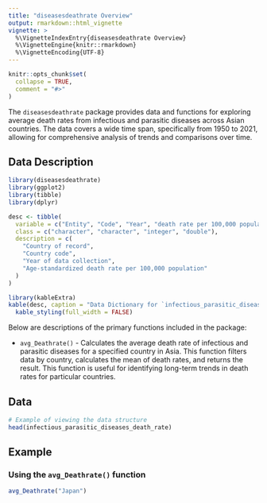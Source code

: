 ```yaml
---
title: "diseasesdeathrate Overview"
output: rmarkdown::html_vignette
vignette: >
  %\VignetteIndexEntry{diseasesdeathrate Overview}
  %\VignetteEngine{knitr::rmarkdown}
  %\VignetteEncoding{UTF-8}
---
```


```r
knitr::opts_chunk$set(
  collapse = TRUE,
  comment = "#>"
)
```





The `diseasesdeathrate` package provides data and functions for exploring average death rates from infectious and parasitic diseases across Asian countries. The data covers a wide time span, specifically from 1950 to 2021, allowing for comprehensive analysis of trends and comparisons over time.

## Data Description

```r
library(diseasesdeathrate)
library(ggplot2)
library(tibble)
library(dplyr)

```


```r
desc <- tibble(
  variable = c("Entity", "Code", "Year", "death rate per 100,000 population"),
  class = c("character", "character", "integer", "double"),
  description = c(
    "Country of record",
    "Country code",
    "Year of data collection",
    "Age-standardized death rate per 100,000 population"
  )
)

library(kableExtra)
kable(desc, caption = "Data Dictionary for `infectious_parasitic_diseases_death_rate` Dataset") %>%
  kable_styling(full_width = FALSE)

```


Below are descriptions of the primary functions included in the package:

- `avg_Deathrate()` - Calculates the average death rate of infectious and parasitic diseases for a specified country in Asia. This function filters data by country, calculates the mean of death rates, and returns the result. This function is useful for identifying long-term trends in death rates for particular countries.


## Data

```r
# Example of viewing the data structure
head(infectious_parasitic_diseases_death_rate)

```

## Example

### Using the `avg_Deathrate()` function

```r
avg_Deathrate("Japan")
```


